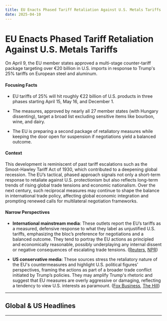 ```yaml
---
title: EU Enacts Phased Tariff Retaliation Against U.S. Metals Tariffs
date: 2025-04-10
---
```


# EU Enacts Phased Tariff Retaliation Against U.S. Metals Tariffs

On April 9, the EU member states approved a multi-stage counter-tariff package targeting over €20 billion in U.S. imports in response to Trump's 25% tariffs on European steel and aluminum.

#### Focusing Facts

- EU tariffs of 25% will hit roughly €22 billion of U.S. products in three phases starting April 15, May 16, and December 1.

- The measures, approved by nearly all 27 member states (with Hungary dissenting), target a broad list excluding sensitive items like bourbon, wine, and dairy.

- The EU is preparing a second package of retaliatory measures while keeping the door open for suspension if negotiations yield a balanced outcome.

#### Context

This development is reminiscent of past tariff escalations such as the Smoot-Hawley Tariff Act of 1930, which contributed to a deepening global recession. The EU’s tactical, phased approach signals not only a short-term response to retaliate against U.S. protectionism but also reflects long-term trends of rising global trade tensions and economic nationalism. Over the next century, such reciprocal measures may continue to shape the balance in international trade policy, affecting global economic integration and prompting renewed calls for multilateral negotiation frameworks.

#### Narrow Perspectives

- **International mainstream media**: These outlets report the EU’s tariffs as a measured, defensive response to what they label as unjustified U.S. tariffs, emphasizing the bloc’s preference for negotiations and a balanced outcome. They tend to portray the EU actions as principled and economically reasonable, possibly underplaying any internal dissent or negative consequences of escalating trade tensions. ([Reuters](https://www.reuters.com/markets/europe/eu-countries-set-approve-first-retaliation-against-us-tariffs-2025-04-09/), [NPR](https://www.npr.org/2025/04/09/g-s1-59187/european-union-tariffs))

- **US conservative media**: These sources stress the retaliatory nature of the EU's countermeasures and highlight U.S. political figures’ perspectives, framing the actions as part of a broader trade conflict initiated by Trump’s policies. They may amplify Trump's rhetoric and suggest that EU measures are overly aggressive or damaging, reflecting a tendency to view U.S. interests as paramount. ([Fox Business](https://www.foxbusiness.com/economy/european-union-approves-retaliatory-tariffs-billions-us-imports), [The Hill](https://thehill.com/business/5240074-eu-retaliatory-tariffs-us-products/))

---

## Global & US Headlines

---
